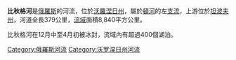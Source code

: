 {{Other uses}}
{{Infobox river
| name              = 比秋格河
| native_name       ={{native name|ru|Битюг}}
| image             = Bityug1.jpg
| image_caption     = 
| subdivision_type1 = 國家
| subdivision_name1 = [[俄羅斯|俄羅斯]]
| length            = {{convert|379|km|abbr=on}}
| source1_location  = 
| source1_elevation = 
| source1_coordinates = 
| mouth             = [[頓河|頓河]]
| mouth_elevation   = 
| mouth_coordinates = {{Coord|50|37|33|N|39|55|18|E|source:kolossus-ruwiki|display=it}}
| discharge1_avg    = 
| progression       = {{RDon}}
| basin_size        = {{convert|8840|km2|sqmi|abbr=on}}
| tributaries_left  = [[埃爾季利河|埃爾季利河]]
| tributaries_right = 
}}
'''比秋格河'''是[[俄羅斯|俄羅斯]]的河流，位於[[沃羅涅日州|沃羅涅日州]]，屬於[[頓河|頓河]]的左[[支流|支流]]，上游位於[[坦波夫州|坦波夫州]]，河道全長379公里，[[流域|流域]]面積8,840平方公里。

比秋格河在12月中至4月初被冰封，流域內有超過400個湖泊。

[[Category:俄羅斯河流|Category:俄羅斯河流]]
[[Category:沃罗涅日州河流|Category:沃罗涅日州河流]]

{{俄罗斯地理小作品}}